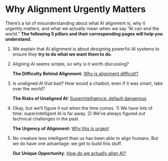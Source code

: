 
# Why Alignment Urgently Matters

<Promise>
  There’s a lot of misunderstanding about what AI alignment is, why it urgently
  matters, and what we actually mean when we say “AI can end the world.”
  <b>
    The following 5 pillars and their corresponding pages will help you
    understand.
  </b>
</Promise>

1. <LinkBadge
     link="/what-is-alignment"
     text="What exactly is AI “alignment”?"
   /> We explain that AI alignment is about designing powerful AI systems to ensure
   they **try to do what we want them to do**.

2. Aligning AI seems simple, so why is it worth discussing?

   **The Difficulty Behind Alignment:** [Why is alignment difficult?](https://www.notion.so/Why-is-alignment-difficult-385f815223004c148a1e6879afe10bcf?pvs=21)

3. Is unaligned AI that bad? How would a chatbot, even if it was smart, take over the world?

   **The Risks of Unaligned AI:** [Superintelligence: default dangerous](https://www.notion.so/Superintelligence-default-dangerous-9ef0d11a444845eda56b09077b781547?pvs=21)

4. Okay, but we’ll figure it out when the time comes. 1) We have lots of time: superintelligent AI is far away. 2) We’ve always figured out technical challenges in the past.

   **The Urgency of Alignment:** [Why this is urgent](https://www.notion.so/Why-this-is-urgent-af137b54fa664cf0b214a0385c1c3fd1?pvs=21)

5. No creature less intelligent than us has been able to align humans. But we do have one advantage: we get to build this stuff.

   **Our Unique Opportunity**: [How do we actually align AI?](https://www.notion.so/How-do-we-actually-align-AI-2eddeb9538e848c8b45b2b4701ee5afc?pvs=21)
